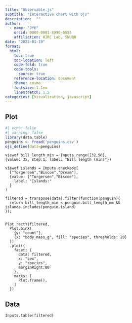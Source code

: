 ```yaml
---
title: "Observable.js"
subtitle: "Interactive chart with ojs"
description:  ""
author: 
  - name: "JYH"
    orcid: 0000-0001-8090-6555
    affiliation: HIRC Lab, SNUBH
date: "2023-01-19"
format: 
  html: 
    toc: true
    toc-location: left
    code-fold: true
    code-tools:
      source: true
    reference-location: document
    theme: cosmo
    fontsize: 1.1em
    linestretch: 1.5
categories: [Visualization, javascript]
---
```


::: panel-tabset
## Plot

```r
#| echo: false
#| warning: false
library(data.table)
penguins <- fread('penguins.csv')
ojs_define(data=penguins)

```

```ojs

viewof bill_length_min = Inputs.range([32,50],
{value: 35, step:1, label: "Bill length (min)"})

viewof islands = Inputs.checkbox(
  ["Torgersen","Biscoe","Dream"],
  {value: ["Torgersen","Biscoe"],
    label: "Islands:"
  }
)

filtered = transpose(data).filter(function(penguin){
  return bill_length_min < penguin.bill_length_mm && islands.includes(penguin.island)
});


Plot.rectY(filtered,
  Plot.binX(
    {y: "count"},
    {x: "body_mass_g", fill: "species", thresholds: 20}
  ))
  .plot({
    facet: {
      data: filtered,
      x: "sex",
      y: "species",
      marginRight:80
    },
    marks: [
      Plot.frame(),
    ]
  })

```

## Data

```ojs
Inputs.table(filtered)
```
:::
